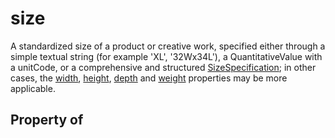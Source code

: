 # size

A standardized size of a product or creative work, specified either through a simple textual string (for example 'XL', '32Wx34L'), a  QuantitativeValue with a unitCode, or a comprehensive and structured <a class="localLink" href="/SizeSpecification">SizeSpecification</a>; in other cases, the <a class="localLink" href="/width">width</a>, <a class="localLink" href="/height">height</a>, <a class="localLink" href="/depth">depth</a> and <a class="localLink" href="/weight">weight</a> properties may be more applicable.

## Property of



